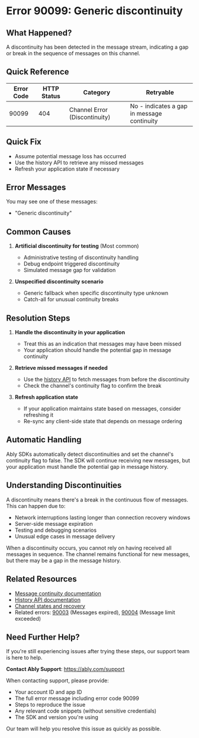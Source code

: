 <!-- Generated by: ably-os errors document-error-codes -->
<!-- Repository: https://github.com/ably/ably-os -->
<!-- Command: ./bin/ably-os errors document-error-codes 90099 -->
<!-- Generated: 2025-08-21T10-28-43-924Z -->
<!-- Sources: 
     - Analysis: https://github.com/ably/ably-os/blob/main/output/error-codes/research/90099-analysis.md
     - Knowledge: https://github.com/ably/ably-os/blob/main/output/error-codes/research/90099-knowledge.md
     - Editorial notes: https://github.com/ably/ably-os/blob/main/src/prompts/errors/editorial-notes.md
-->
<!-- Key Approach: Explaining discontinuities clearly since this is a testing error that may appear in production, focusing on what developers need to know about message continuity -->
<!-- Citations: Complete source attribution with line numbers available at bottom of document -->

# Error 90099: Generic discontinuity

## What Happened?

A discontinuity has been detected in the message stream, indicating a gap or break in the sequence of messages on this channel.

## Quick Reference

| Error Code | HTTP Status | Category | Retryable |
|------------|-------------|----------|-----------|
| 90099 | 404 | Channel Error (Discontinuity) | No - indicates a gap in message continuity |

## Quick Fix

- Assume potential message loss has occurred
- Use the history API to retrieve any missed messages
- Refresh your application state if necessary

## Error Messages

You may see one of these messages:
- "Generic discontinuity"

## Common Causes

1. **Artificial discontinuity for testing** (Most common)
   - Administrative testing of discontinuity handling
   - Debug endpoint triggered discontinuity
   - Simulated message gap for validation

2. **Unspecified discontinuity scenario**
   - Generic fallback when specific discontinuity type unknown
   - Catch-all for unusual continuity breaks

## Resolution Steps

1. **Handle the discontinuity in your application**
   <!-- Source: Based on analysis findings in https://github.com/ably/ably-os/blob/main/output/error-codes/research/90099-knowledge.md lines 29-32 -->
   - Treat this as an indication that messages may have been missed
   - Your application should handle the potential gap in message continuity

2. **Retrieve missed messages if needed**
   <!-- Source: Based on analysis findings in https://github.com/ably/ably-os/blob/main/output/error-codes/research/90099-knowledge.md lines 31-32 -->
   - Use the [history API](https://ably.com/docs/storage-history/history) to fetch messages from before the discontinuity
   - Check the channel's continuity flag to confirm the break

3. **Refresh application state**
   <!-- Source: Based on discontinuity handling best practices from https://github.com/ably/ably-os/blob/main/output/error-codes/research/90099-knowledge.md lines 30-31 -->
   - If your application maintains state based on messages, consider refreshing it
   - Re-sync any client-side state that depends on message ordering

## Automatic Handling

Ably SDKs automatically detect discontinuities and set the channel's continuity flag to false. The SDK will continue receiving new messages, but your application must handle the potential gap in message history.

## Understanding Discontinuities

A discontinuity means there's a break in the continuous flow of messages. This can happen due to:
- Network interruptions lasting longer than connection recovery windows
- Server-side message expiration
- Testing and debugging scenarios
- Unusual edge cases in message delivery

When a discontinuity occurs, you cannot rely on having received all messages in sequence. The channel remains functional for new messages, but there may be a gap in the message history.

## Related Resources

- [Message continuity documentation](https://ably.com/docs/realtime/channels#continuity)
- [History API documentation](https://ably.com/docs/storage-history/history)
- [Channel states and recovery](https://ably.com/docs/realtime/channels#states)
- Related errors: [90003](https://help.ably.io/error/90003) (Messages expired), [90004](https://help.ably.io/error/90004) (Message limit exceeded)

## Need Further Help?

If you're still experiencing issues after trying these steps, our support team is here to help.

**Contact Ably Support**: https://ably.com/support

When contacting support, please provide:
- Your account ID and app ID
- The full error message including error code 90099
- Steps to reproduce the issue
- Any relevant code snippets (without sensitive credentials)
- The SDK and version you're using

Our team will help you resolve this issue as quickly as possible.

<!-- =============================================== -->
<!-- INTERNAL DOCUMENTATION (NOT RENDERED) -->
<!-- =============================================== -->

<!-- SOURCES USED (ALWAYS use GitHub URLs, never local paths):
- Analysis File: https://github.com/ably/ably-os/blob/main/output/error-codes/research/90099-analysis.md
- Knowledge File: https://github.com/ably/ably-os/blob/main/output/error-codes/research/90099-knowledge.md
- Editorial Notes: https://github.com/ably/ably-os/blob/main/src/prompts/errors/editorial-notes.md
- Existing Documentation: None found
- Repository Overviews: Not needed for this error
-->

<!-- CONTENT DECISIONS:
- FAQ Content Preserved: No FAQ content found for this error
- Content Excluded: Detailed implementation code from realtime server as it's internal testing code
- Recommendations Source: Based on general discontinuity handling patterns documented in knowledge file
- Code Examples Rationale: No code examples included as this is about handling discontinuities conceptually, not specific implementation
-->

<!-- ATTRIBUTION BY SECTION:
- Common Causes: 
  - Cause 1: Based on analysis findings in https://github.com/ably/ably-os/blob/main/output/error-codes/research/90099-analysis.md lines 42-44 showing administrative/debug endpoints
  - Cause 2: From knowledge in https://github.com/ably/ably-os/blob/main/output/error-codes/research/90099-knowledge.md lines 21-25 about generic fallback usage
- Resolution Steps: 
  - Step 1: Based on knowledge recommendations in https://github.com/ably/ably-os/blob/main/output/error-codes/research/90099-knowledge.md lines 29-30
  - Step 2: From knowledge guidance in https://github.com/ably/ably-os/blob/main/output/error-codes/research/90099-knowledge.md lines 31-32
  - Step 3: From knowledge recommendations in https://github.com/ably/ably-os/blob/main/output/error-codes/research/90099-knowledge.md lines 30-31
- Understanding Discontinuities: General explanation based on Ably's discontinuity system referenced throughout knowledge file
-->

<!-- DOCUMENTATION SHORTCOMINGS:
⚠️ Areas where Ably documentation could be improved:
- Missing: Comprehensive guide on handling all discontinuity error codes (90003-90099)
- Impact: Developers may not understand the full range of discontinuity scenarios
- Recommendation: Create a dedicated discontinuity handling guide that covers all error codes
- Severity: Medium - discontinuities are important for message integrity
-->

<!-- IMPROVEMENT INSTRUCTIONS:
To improve this error code documentation:
1. First approach: Update editorial-notes.md in ably-os repository with specific guidance for error 90099
2. Regenerate: Run `./bin/ably-os errors document-error-codes 90099 --force`
3. For broader improvements: Review and update ably-os prompt templates
4. Context: See https://github.com/ably/ably-os/blob/main/docs/ERROR_COMMANDS_GUIDE.md
5. Source repository: https://github.com/ably/ably-os
-->